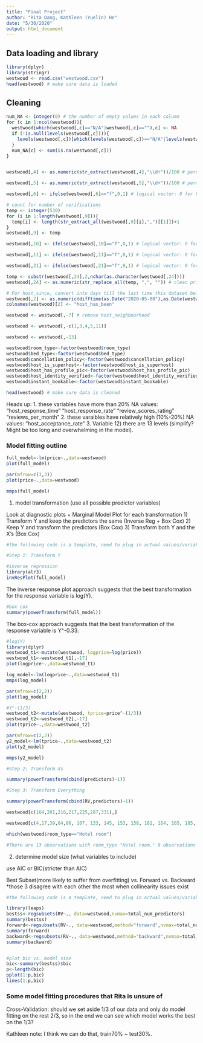 ```yaml
---
title: "Final Project"
author: "Rita Dang, Kathleen (Yuelin) He"
date: "5/30/2020"
output: html_document
---
```


## Data loading and library
```r
library(dplyr)
library(stringr)
westwood <- read.csv("westwood.csv")
head(westwood) # make sure data is loaded
```

## Cleaning
```r

num_NA <- integer(0) # the number of empty values in each column
for (c in 1:ncol(westwood)){
  westwood[which(westwood[,c]=="N/A"|westwood[,c]==""),c] <- NA
  if (!is.null(levels(westwood[,c]))){
    levels(westwood[,c])[which(levels(westwood[,c])=="N/A"|levels(westwood[,c])=="")] <- NA
  }
  num_NA[c] <- sum(is.na(westwood[,c]))
}


westwood[,4] <- as.numeric(str_extract(westwood[,4],"\\d+"))/100 # percent

westwood[,5] <- as.numeric(str_extract(westwood[,5],"\\d+"))/100 # percent

westwood[,6] <- ifelse(westwood[,6]=="f",0,1) # logical vector: 0 for FALSE, 1 for TRUE

# count for number of verifications
temp <- integer(530)
for (i in 1:length(westwood[,9])){
  temp[i] <- length(str_extract_all(westwood[,9][i],",")[[1]])+1
}
westwood[,9] <- temp

westwood[,10] <- ifelse(westwood[,10]=="f",0,1) # logical vector: 0 for FALSE, 1 for TRUE

westwood[,11] <- ifelse(westwood[,11]=="f",0,1) # logical vector: 0 for FALSE, 1 for TRUE

westwood[,21] <- ifelse(westwood[,21]=="f",0,1) # logical vector: 0 for FALSE, 1 for TRUE

temp <- substr(westwood[,24],2,nchar(as.character(westwood[,24])))
westwood[,24] <- as.numeric(str_replace_all(temp, ",", "")) # clean price

# For host_since, convert into days till the last time this dataset being measured (08 May, 2020)
westwood[,2] <- as.numeric(difftime(as.Date("2020-05-08"),as.Date(westwood[,2])))
colnames(westwood)[2] <- "host_has_been"

westwood <- westwood[,-7] # remove host_neighbourhood

westwood <- westwood[,-c(1,3,4,5,11)]

westwood <- westwood[,-13]

westwood$room_type<-factor(westwood$room_type)
westwood$bed_type<-factor(westwood$bed_type)
westwood$cancellation_policy<-factor(westwood$cancellation_policy)
westwood$host_is_superhost<-factor(westwood$host_is_superhost)
westwood$host_has_profile_pic<-factor(westwood$host_has_profile_pic)
westwood$host_identity_verified<-factor(westwood$host_identity_verified)
westwood$instant_bookable<-factor(westwood$instant_bookable)

head(westwood) # make sure data is cleaned
```
Heads up: 
1. these variables have more than 20% NA values:
"host_response_time"   "host_response_rate"   "review_scores_rating" "reviews_per_month"
2. these varaibles have relatively high (10%-20%) NA values:
"host_acceptance_rate"
3. Variable 12) there are 13 levels (simplify? Might be too long and overwhelming in the model).



### Model fitting outline

```r

full_model<-lm(price~.,data=westwood)
plot(full_model)
```
```r
par(mfrow=c(3,3))
plot(price~.,data=westwood)
```

```r
mmps(full_model)
```


1. model transformation (use all possible predictor variables)

Look at diagnostic plots + Marginal Model Plot for each transformation
1) Transform Y and keep the predictors the same (Inverse Reg + Box Cox)
2) Keep Y and transform the predictors (Box Cox)
3) Transform both Y and the X's (Box Cox)

```r
#the following code is a template, need to plug in actual values/variables 

#Step 1: Transform Y

#inverse regression 
library(alr3)
invResPlot(full_model)

```

The inverse response plot approach suggests that the best transformation for the response variable is log(Y). 

```r
#box cox
summary(powerTransform(full_model))
```

The box-cox approach suggests that the best transformation of the response variable is Y^-0.33.

```r
#log(Y)
library(dplyr)
westwood_t1<-mutate(westwood, logprice=log(price))
westwood_t1<-westwood_t1[,-17]
plot(logprice~.,data=westwood_t1)
```

```r
log_model<-lm(logprice~.,data=westwood_t1)
mmps(log_model)
```
```r
par(mfrow=c(2,2))
plot(log_model)
```

```r
#Y^-(1/3)
westwood_t2<-mutate(westwood, tprice=price^-(1/3))
westwood_t2<-westwood_t2[,-17]
plot(tprice~.,data=westwood_t2)
```
```r
par(mfrow=c(2,2))
y2_model<-lm(tprice~.,data=westwood_t2)
plot(y2_model)
```
```r
mmps(y2_model)
```


```r
#Step 2: Transform Xs

summary(powerTransform(cbind(predictors)~1))

#Step 3: Transform Everything

summary(powerTransform(cbind(RV,predictors)~1))

```

```r
westwood[c(164,201,216,217,225,287,331),]

```

```r
westwood[c(4,17,39,64,86, 107, 133, 145, 153, 158, 162, 164, 165, 185, 195, 201, 214, 215, 216, 217,220, 225, 227, 231, 237, 247, 254, 276, 284, 287, 293, 311, 321, 331, 354, 381, 414, 415,420,421,422, 444, 457, 507),]

which(westwood$room_type=="Hotel room")

#There are 13 observations with room_type "Hotel room," 8 observations are high influential points. So we decided to remove all those observations since our research question is about Airbnbs, not hotels. 

```


2. determine model size (what variables to include)

use AIC or BIC(stricter than AIC)

Best Subset(more likely to suffer from overfitting) vs. Forward vs. Backward
*those 3 disagree with each other the most when collinearity issues exist 

```r
#the following code is a template, need to plug in actual values/variables 

library(leaps)
bestss<-regsubsets(RV~., data=westwood,nvmax=total_num_predictors)
summary(bestss)
forward<-regsubsets(RV~., data=westwood,method="forward",nvmax=total_num_predictors)
summary(forward)
backward<-regsubsets(RV~., data=westwood,method="backward",nvmax=total_num_predictors)
summary(backward)


#plot bic vs. model size
bic<-summary(bestss)$bic
p<-length(bic)
pplot(1:p,bic)
lines(1:p,bic)
```


### Some model fitting procedures that Rita is unsure of 

Cross-Validation: should we set aside 1/3 of our data and only do model fitting on the rest 2/3, so in the end we can see which model works the best on the 1/3?

Kathleen note: I think we can do that, train70% ~ test30%.




